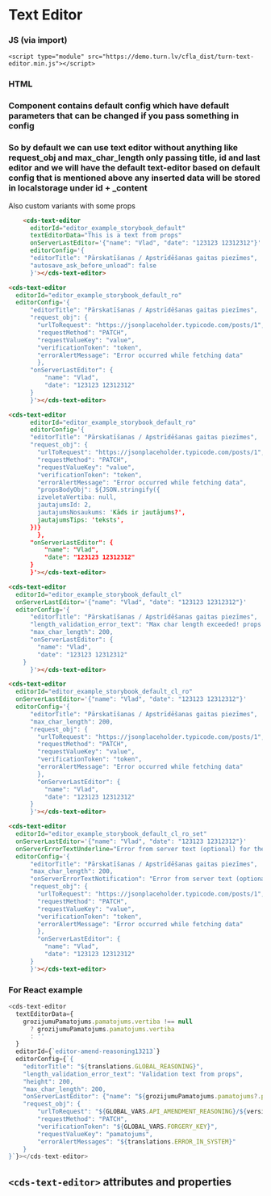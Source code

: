 
# Text Editor

### JS (via import)

```imoprt
<script type="module" src="https://demo.turn.lv/cfla_dist/turn-text-editor.min.js"></script>
```

### HTML

### Component contains default config which have default parameters that can be changed if you pass something in config

### So by default we can use text editor without anything like request_obj and max_char_length only passing title, id and last editor and we will have the default text-editor based on default config that is mentioned above any inserted data will be stored in localstorage under id + \_content

Also custom variants with some props

```html
    <cds-text-editor
      editorId="editor_example_storybook_default"
      textEditorData="This is a text from props"
      onServerLastEditor='{"name": "Vlad", "date": "123123 12312312"}'
      editorConfig='{
      "editorTitle": "Pārskatīšanas / Apstrīdēšanas gaitas piezīmes",
      "autosave_ask_before_unload": false
      }'></cds-text-editor>

<cds-text-editor
  editorId="editor_example_storybook_default_ro"
  editorConfig='{
      "editorTitle": "Pārskatīšanas / Apstrīdēšanas gaitas piezīmes",
      "request_obj": {
        "urlToRequest": "https://jsonplaceholder.typicode.com/posts/1",
        "requestMethod": "PATCH",
        "requestValueKey": "value",
        "verificationToken": "token",
        "errorAlertMessage": "Error occurred while fetching data"
        },
      "onServerLastEditor": {
          "name": "Vlad",
          "date": "123123 12312312"
      }
      }'></cds-text-editor>

<cds-text-editor
      editorId="editor_example_storybook_default_ro"
      editorConfig='{
      "editorTitle": "Pārskatīšanas / Apstrīdēšanas gaitas piezīmes",
      "request_obj": {
        "urlToRequest": "https://jsonplaceholder.typicode.com/posts/1",
        "requestMethod": "PATCH",
        "requestValueKey": "value",
        "verificationToken": "token",
        "errorAlertMessage": "Error occurred while fetching data",
        "propsBodyObj": ${JSON.stringify({
        izveletaVertiba: null,
        jautajumsId: 2,
        jautajumsNosaukums: 'Kāds ir jautājums?',
        jautajumsTips: 'teksts',
      })}
        },
      "onServerLastEditor": {
          "name": "Vlad",
          "date": "123123 12312312"
      }
      }'></cds-text-editor>

<cds-text-editor
  editorId="editor_example_storybook_default_cl"
  onServerLastEditor='{"name": "Vlad", "date": "123123 12312312"}'
  editorConfig='{
      "editorTitle": "Pārskatīšanas / Apstrīdēšanas gaitas piezīmes",
      "length_validation_error_text": "Max char length exceeded! props text",
      "max_char_length": 200,
      "onServerLastEditor": {
        "name": "Vlad",
        "date": "123123 12312312"
    }
      }'></cds-text-editor>

<cds-text-editor
  editorId="editor_example_storybook_default_cl_ro"
  onServerLastEditor='{"name": "Vlad", "date": "123123 12312312"}'
  editorConfig='{
      "editorTitle": "Pārskatīšanas / Apstrīdēšanas gaitas piezīmes",
      "max_char_length": 200,
      "request_obj": {
        "urlToRequest": "https://jsonplaceholder.typicode.com/posts/1",
        "requestMethod": "PATCH",
        "requestValueKey": "value",
        "verificationToken": "token",
        "errorAlertMessage": "Error occurred while fetching data"
        },
        "onServerLastEditor": {
          "name": "Vlad",
          "date": "123123 12312312"
      }
      }'></cds-text-editor>

<cds-text-editor
  editorId="editor_example_storybook_default_cl_ro_set"
  onServerLastEditor='{"name": "Vlad", "date": "123123 12312312"}'
  onServerErrorTextUnderline="Error from server text (optional) for the underline error msg"
  editorConfig='{
      "editorTitle": "Pārskatīšanas / Apstrīdēšanas gaitas piezīmes",
      "max_char_length": 200,
      "onServerErrorTextNotification": "Error from server text (optional)",
      "request_obj": {
        "urlToRequest": "https://jsonplaceholder.typicode.com/posts/1",
        "requestMethod": "PATCH",
        "requestValueKey": "value",
        "verificationToken": "token",
        "errorAlertMessage": "Error occurred while fetching data"
        },
        "onServerLastEditor": {
          "name": "Vlad",
          "date": "123123 12312312"
      }
      }'></cds-text-editor>
```

### For React example

```js
<cds-text-editor
  textEditorData={
    grozijumuPamatojums.pamatojums.vertiba !== null
      ? grozijumuPamatojums.pamatojums.vertiba
      : ''
  }
  editorId={`editor-amend-reasoning13213`}
  editorConfig={`{
    "editorTitle": "${translations.GLOBAL_REASONING}",
    "length_validation_error_text": "Validation text from props",
    "height": 200,
    "max_char_length": 200,
    "onServerLastEditor": {"name": "${grozijumuPamatojums.pamatojums?.pedejaisLabotajs?.vardsUzvards}", "date": "${grozijumuPamatojums.pamatojums?.pedejaisLabotajs?.pedejaisDarbibuDatums}"},
    "request_obj": {
        "urlToRequest": "${GLOBAL_VARS.API_AMENDMENT_REASONING}/${versionId}",
        "requestMethod": "PATCH",
        "verificationToken": "${GLOBAL_VARS.FORGERY_KEY}",
        "requestValueKey": "pamatojums",
        "errorAlertMessages": "${translations.ERROR_IN_SYSTEM}"
    }
}`}></cds-text-editor>
```

## `<cds-text-editor>` attributes and properties

<Props of="cds-text-editor" />
